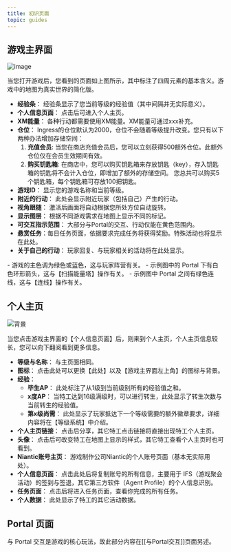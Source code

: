 ```yaml
---
title: 初识页面
topic: guides
---
```


## 游戏主界面

![image](./assets/UI-introduce.png)

当您打开游戏后，您看到的页面如上图所示，其中标注了四周元素的基本含义。游戏中的地图为真实世界的简化版。

- **经验条**： 经验条显示了您当前等级的经验值（其中间隔并无实际意义）。
- **个人信息页面**： 点击后可进入个人主页。
- **XM能量**： 各种行动都需要使用XM能量。XM能量可通过xxx补充。
- **仓位**：
   Ingress的仓位默认为2000，仓位不会随着等级提升改变。您只有以下两种办法增加存储空间：
   1. **充值会员**:
      当您在商店充值会员后，您可以立刻获得500额外仓位。此额外仓位仅在会员生效期间有效。
   2. **购买钥匙箱**:
      在商店中，您可以购买钥匙箱来存放钥匙（key），存入钥匙箱的钥匙将不会计入仓位，即增加了额外的存储空间。
      您总共可以购买5个钥匙箱，每个钥匙箱可存放100把钥匙。
- **游戏ID**： 显示您的游戏名称和当前等级。
- **附近的行动**： 此处会显示附近玩家（包括自己）产生的行动。
- **视角跟随**： 激活后画面将自动根据您所处方位自动旋转。
- **显示图层**： 根据不同游戏需求在地图上显示不同的标记。
- **可交互指示范围**： 大部分与Portal的交互、行动仅能在黄色范围内。
- **悬赏任务**：每日任务页面，依据要求完成任务将获得奖励。特殊活动也将显示在此处。
- **关于自己的行动**： 玩家回复、与玩家相关的活动将在此处显示。


<Aside>
- 游戏的主色调为绿色或蓝色，这与玩家阵营有关。
- 示例图中的 Portal 下有白色环形箭头，这与【扫描能量塔】操作有关。
- 示例图中 Portal 之间有绿色连线，这与【连线】操作有关。
</Aside>

## 个人主页

![背景](./assets/%E8%83%8C%E6%99%AF.png)

当您点击游戏主界面的【个人信息页面】后，则来到个人主页，个人主页信息较长，您可以向下翻阅看到更多信息。

- **等级与名称**： 与主页面相同。
- **图标**： 点击此处可以更换【此处】以及【游戏主界面左上角】的图标与背景。
- **经验**： 
   - **毕生AP**： 此处标注了从1级到当前级别所有的经验值之和。
   - **x度AP**： 当特工达到16级满级时，可以进行转生，此处显示了转生次数与当前转生的经验值。
   - **第x级尚需**： 此处显示了玩家抵达下一个等级需要的额外徽章要求，详细内容将在【等级系统】中介绍。
- **个人主页链接**： 点击后分享，其它特工点击链接将直接出现特工个人主页。
- **头像**： 点击后可改变特工在地图上显示的样式，其它特工查看个人主页时也可看到。
- **Niantic账号主页**： 游戏制作公司Niantic的个人账号页面（基本无实际用处）。
- **个人信息页面**： 点击此处后将复制账号的所有信息，主要用于 IFS（游戏聚会活动）的签到与签退，其它第三方软件（Agent Profile）的个人信息识别。
- **任务页面**： 点击后将进入任务页面，查看你完成的所有任务。
- **个人数据**： 此处显示了特工的其它活动数据。

## Portal 页面

与 Portal 交互是游戏的核心玩法，故此部分内容在[[与Portal交互]]页面另述。
